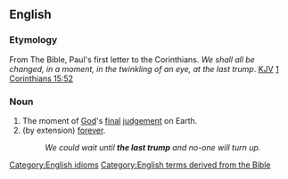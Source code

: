==English==

===Etymology===
From The Bible, Paul's first letter to the Corinthians. ''We shall all be changed, in a moment, in the twinkling of an eye, at the last trump''. [[KJV]] [http://en.wikisource.org/wiki/Bible_%28World_English%29/1_Corinthians#Chapter_15 1 Corinthians 15:52]

===Noun===
{{en-noun|head=[[last]] [[trump]]}}

# The moment of [[God]]'s [[final]] [[judgement]] on Earth.
# (by extension) [[forever]].
#: ''We could wait until '''the last trump''' and no-one will turn up.''

[[Category:English idioms]]
[[Category:English terms derived from the Bible]]